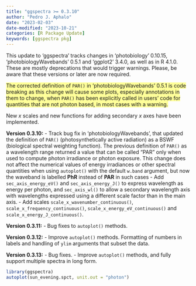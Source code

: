 ```yaml
---
title: "ggspectra >= 0.3.10"
author: "Pedro J. Aphalo"
date: "2023-02-03"
date-modified: "2023-10-21"
categories: [R Package Update]
keywords: [ggspectra pkg]
---
```


This update to 'ggspectra' tracks changes in 'photobiology' 0.10.15, 'photobiologyWavebands' 0.5.1 and 'ggplot2' 3.4.0, as well as in R 4.1.0. These are mostly deprecations that would trigger warnings. Please, be aware that these versions or later are now required.

[The corrected definition of `PAR()` in 'photobiologyWavebands' 0.5.1 is code breaking as this change will cause some plots, especially annotations in them to change, when `PAR()` has been explicitly called in users' code for quantities that are not photon based, in most cases with a warning.]{style="background-color: #ffff99;"}

New *x* scales and new functions for adding secondary *x* axes have been implemented.

**Version 0.3.10:**
-   Track bug fix in 'photobiologyWavebands', that updated the definition of `PAR()` (photosynthetically active radiation) as a BSWF (biological spectral weighting function). The previous definition of `PAR()` as a wavelength range returned a value that can be called "PAR" only when used to compute photon irradiance or photon exposure. This change does not affect the numerical values of energy irradiances or other spectral quantities when using `autoplot()` with the default `w.band` argument, but now the waveband is labelled **PhR** instead of **PAR** in such cases
-   Add `sec_axis_energy_eV()` and `sec_axis_energy_J()` to express wavelength as energy per photon, and `sec_axis_wl()` to allow a secondary wavelength axis with wavelengths expressed using a different scale factor than in the main axis.
-   Add scales `scale_x_wavenumber_continuous()`, `scale_x_frequency_continuous()`, `scale_x_energy_eV_continuous()` and `scale_x_energy_J_continuous()`.

**Version 0.3.11:**
-  Bug fixes to `autoplot()` methods.

**Version 0.3.12:**
-  Improve `autoplot()` methods. Formatting of numbers in labels and handling
of `ylim` arguments that subset the data.

**Version 0.3.13:**
- Bug fixes. 
- Improve `autoplot()` methods, and fully support multiple spectra in long
form.

```r
library(ggspectra)
autoplot(sun_evening.spct, unit.out = "photon")
```


